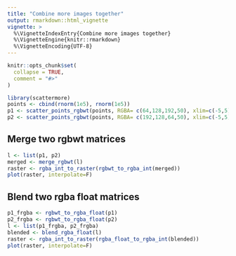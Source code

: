 ```yaml
---
title: "Combine more images together"
output: rmarkdown::html_vignette
vignette: >
  %\VignetteIndexEntry{Combine more images together}
  %\VignetteEngine{knitr::rmarkdown}
  %\VignetteEncoding{UTF-8}
---
```


```r
knitr::opts_chunk$set(
  collapse = TRUE,
  comment = "#>"
)
```

```r
library(scattermore)
points <- cbind(rnorm(1e5), rnorm(1e5))
p1 <- scatter_points_rgbwt(points, RGBA= c(64,128,192,50), xlim=c(-5,5), ylim=c(-5,5))
p2 <- scatter_points_rgbwt(points, RGBA= c(192,128,64,50), xlim=c(-5,5), ylim=c(-5,5))
```

## Merge two rgbwt matrices
```r
l <- list(p1, p2)
merged <- merge_rgbwt(l)
raster <- rgba_int_to_raster(rgbwt_to_rgba_int(merged))
plot(raster, interpolate=F)
```

## Blend two rgba float matrices
```r
p1_frgba <- rgbwt_to_rgba_float(p1)
p2_frgba <- rgbwt_to_rgba_float(p2)
l <- list(p1_frgba, p2_frgba)
blended <- blend_rgba_float(l)
raster <- rgba_int_to_raster(rgba_float_to_rgba_int(blended))
plot(raster, interpolate=F)
```
